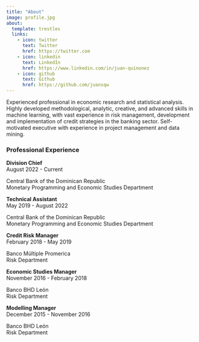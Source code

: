 ```yaml
---
title: "About"
image: profile.jpg
about:
  template: trestles
  links:
    - icon: twitter
      text: Twitter
      href: https://twitter.com
    - icon: linkedin
      text: LinkedIn
      href: https://www.linkedin.com/in/juan-quinonez
    - icon: github
      text: Github
      href: https://github.com/juansqw
---
```


Experienced professional in economic research and statistical analysis. Highly developed methodological, analytic, creative, and advanced skills in machine learning, with vast experience in risk management, development and implementation of credit strategies in the banking sector. Self-motivated executive with experience in project management and data mining.

### Professional Experience

**Division Chief** <br> August 2022 - Current

Central Bank of the Dominican Republic <br> Monetary Programming and Economic Studies Department

**Technical Assistant** <br> May 2019 - August 2022

Central Bank of the Dominican Republic <br> Monetary Programming and Economic Studies Department

**Credit Risk Manager** <br> February 2018 - May 2019

Banco Múltiple Promerica <br> Risk Department

**Economic Studies Manager** <br> November 2016 - February 2018

Banco BHD León <br> Risk Department

**Modelling Manager** <br> December 2015 - November 2016

Banco BHD León <br> Risk Department
